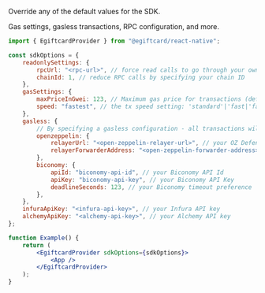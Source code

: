 Override any of the default values for the SDK.

Gas settings, gasless transactions, RPC configuration, and more.

```jsx
import { EgiftcardProvider } from "@egiftcard/react-native";

const sdkOptions = {
	readonlySettings: {
		rpcUrl: "<rpc-url>", // force read calls to go through your own RPC url
		chainId: 1, // reduce RPC calls by specifying your chain ID
	},
	gasSettings: {
		maxPriceInGwei: 123, // Maximum gas price for transactions (default 300 gwei)
		speed: "fastest", // the tx speed setting: 'standard'|'fast|'fastest' (default: 'fastest')
	},
	gasless: {
		// By specifying a gasless configuration - all transactions will get forwarded to enable gasless transactions
		openzeppelin: {
			relayerUrl: "<open-zeppelin-relayer-url>", // your OZ Defender relayer URL
			relayerForwarderAddress: "<open-zeppelin-forwarder-address>", // the OZ defender relayer address (defaults to the standard one)
		},
		biconomy: {
			apiId: "biconomy-api-id", // your Biconomy API Id
			apiKey: "biconomy-api-key", // your Biconomy API Key
			deadlineSeconds: 123, // your Biconomy timeout preference
		},
	},
	infuraApiKey: "<infura-api-key>", // your Infura API key
	alchemyApiKey: "<alchemy-api-key>", // your Alchemy API key
};

function Example() {
	return (
		<EgiftcardProvider sdkOptions={sdkOptions}>
			<App />
		</EgiftcardProvider>
	);
}
```

